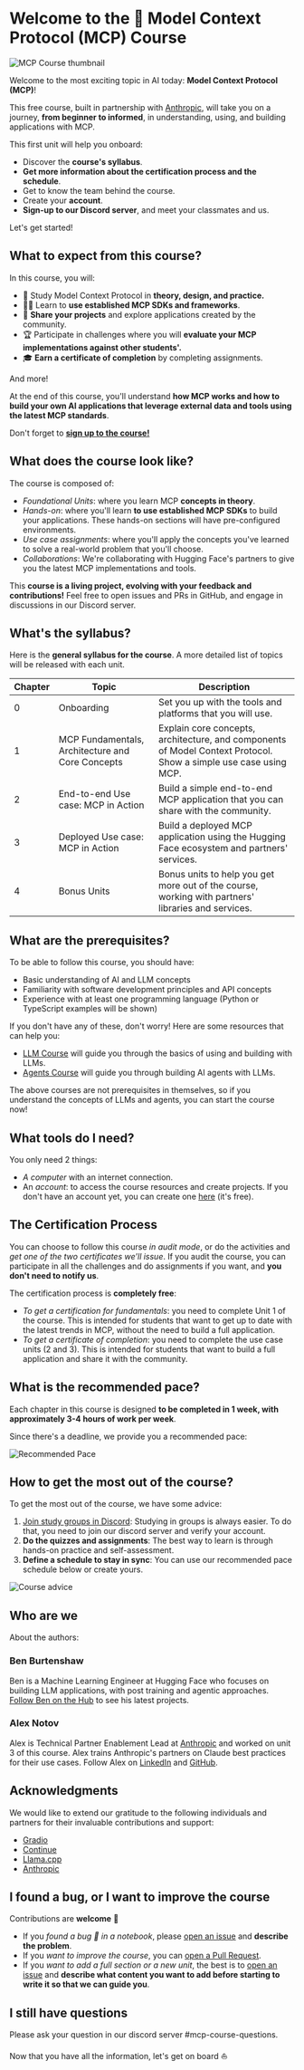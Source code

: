 # Welcome to the 🤗 Model Context Protocol (MCP) Course

![MCP Course thumbnail](https://huggingface.co/datasets/mcp-course/images/resolve/main/unit0/1.png)

Welcome to the most exciting topic in AI today: **Model Context Protocol (MCP)**!

This free course, built in partnership with [Anthropic](https://www.anthropic.com), will take you on a journey, **from beginner to informed**, in understanding, using, and building applications with MCP.

This first unit will help you onboard:

* Discover the **course's syllabus**.
* **Get more information about the certification process and the schedule**.
* Get to know the team behind the course.
* Create your **account**.
* **Sign-up to our Discord server**, and meet your classmates and us.

Let's get started!

## What to expect from this course?

In this course, you will:

* 📖 Study Model Context Protocol in **theory, design, and practice.**
* 🧑‍💻 Learn to **use established MCP SDKs and frameworks**.
* 💾 **Share your projects** and explore applications created by the community.
* 🏆 Participate in challenges where you will **evaluate your MCP implementations against other students'.**
* 🎓 **Earn a certificate of completion** by completing assignments.

And more!

At the end of this course, you'll understand **how MCP works and how to build your own AI applications that leverage external data and tools using the latest MCP standards**.

Don't forget to [**sign up to the course!**](https://huggingface.co/mcp-course)

## What does the course look like?

The course is composed of:

* _Foundational Units_: where you learn MCP **concepts in theory**.
* _Hands-on_: where you'll learn **to use established MCP SDKs** to build your applications. These hands-on sections will have pre-configured environments.
* _Use case assignments_: where you'll apply the concepts you've learned to solve a real-world problem that you'll choose.
* _Collaborations_: We're collaborating with Hugging Face's partners to give you the latest MCP implementations and tools.
 
This **course is a living project, evolving with your feedback and contributions!** Feel free to open issues and PRs in GitHub, and engage in discussions in our Discord server.

## What's the syllabus?

Here is the **general syllabus for the course**. A more detailed list of topics will be released with each unit.

| Chapter | Topic                                       | Description                                                                                                            |
| ------- | ------------------------------------------- | ---------------------------------------------------------------------------------------------------------------------- |
| 0       | Onboarding                                  | Set you up with the tools and platforms that you will use.                                                             |
| 1       | MCP Fundamentals, Architecture and Core Concepts | Explain core concepts, architecture, and components of Model Context Protocol. Show a simple use case using MCP.       |
| 2       | End-to-end Use case: MCP in Action              | Build a simple end-to-end MCP application that you can share with the community. |
| 3       | Deployed Use case: MCP in Action               | Build a deployed MCP application using the Hugging Face ecosystem and partners' services.                                        |
| 4       | Bonus Units                                  | Bonus units to help you get more out of the course, working with partners' libraries and services.                                        |

## What are the prerequisites?

To be able to follow this course, you should have:

* Basic understanding of AI and LLM concepts
* Familiarity with software development principles and API concepts
* Experience with at least one programming language (Python or TypeScript examples will be shown)

If you don't have any of these, don't worry! Here are some resources that can help you:

* [LLM Course](https://huggingface.co/learn/llm-course/) will guide you through the basics of using and building with LLMs.
* [Agents Course](https://huggingface.co/learn/agents-course/) will guide you through building AI agents with LLMs.

<Tip>

The above courses are not prerequisites in themselves, so if you understand the concepts of LLMs and agents, you can start the course now!

</Tip>

## What tools do I need?

You only need 2 things:

* _A computer_ with an internet connection.
* An _account_: to access the course resources and create projects. If you don't have an account yet, you can create one [here](https://huggingface.co/join) (it's free).

## The Certification Process

You can choose to follow this course _in audit mode_, or do the activities and _get one of the two certificates we'll issue_. If you audit the course, you can participate in all the challenges and do assignments if you want, and **you don't need to notify us**.

The certification process is **completely free**:

* _To get a certification for fundamentals_: you need to complete Unit 1 of the course. This is intended for students that want to get up to date with the latest trends in MCP, without the need to build a full application.
* _To get a certificate of completion_: you need to complete the use case units (2 and 3). This is intended for students that want to build a full application and share it with the community.

## What is the recommended pace?

Each chapter in this course is designed **to be completed in 1 week, with approximately 3-4 hours of work per week**.

Since there's a deadline, we provide you a recommended pace:

![Recommended Pace](https://huggingface.co/datasets/mcp-course/images/resolve/main/unit0/2.png)

## How to get the most out of the course?

To get the most out of the course, we have some advice:

1. [Join study groups in Discord](https://discord.gg/UrrTSsSyjb): Studying in groups is always easier. To do that, you need to join our discord server and verify your account.
2. **Do the quizzes and assignments**: The best way to learn is through hands-on practice and self-assessment.
3. **Define a schedule to stay in sync**: You can use our recommended pace schedule below or create yours.

![Course advice](https://huggingface.co/datasets/mcp-course/images/resolve/main/unit0/3.png)

## Who are we

About the authors:

### Ben Burtenshaw

Ben is a Machine Learning Engineer at Hugging Face who focuses on building LLM applications, with post training and agentic approaches. [Follow Ben on the Hub](https://huggingface.co/burtenshaw) to see his latest projects.

### Alex Notov

Alex is Technical Partner Enablement Lead at [Anthropic](https://www.anthropic.com) and worked on unit 3 of this course. Alex trains Anthropic's partners on Claude best practices for their use cases. Follow Alex on [LinkedIn](https://linkedin.com/in/zealoushacker) and [GitHub](https://github.com/zealoushacker).

## Acknowledgments

We would like to extend our gratitude to the following individuals and partners for their invaluable contributions and support:

- [Gradio](https://www.gradio.app/)
- [Continue](https://continue.dev)
- [Llama.cpp](https://github.com/ggerganov/llama.cpp)
- [Anthropic](https://www.anthropic.com)

## I found a bug, or I want to improve the course

Contributions are **welcome** 🤗

* If you _found a bug 🐛 in a notebook_, please [open an issue](https://github.com/huggingface/mcp-course/issues/new) and **describe the problem**.
* If you _want to improve the course_, you can [open a Pull Request](https://github.com/huggingface/mcp-course/pulls).
* If you _want to add a full section or a new unit_, the best is to [open an issue](https://github.com/huggingface/mcp-course/issues/new) and **describe what content you want to add before starting to write it so that we can guide you**.

## I still have questions

Please ask your question in our discord server #mcp-course-questions.

Now that you have all the information, let's get on board ⛵ 
